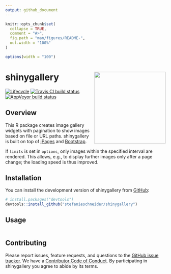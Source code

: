```yaml
---
output: github_document
---
```


<!-- README.md is generated from README.Rmd. Please edit that file -->

```r
knitr::opts_chunk$set(
  collapse = TRUE,
  comment = "#>",
  fig.path = "man/figures/README-",
  out.width = "100%"
)

options(width = "100")
```

# shinygallery <img src="man/figures/example.png" align="right" width="225" />

[![Lifecycle](https://img.shields.io/badge/lifecycle-experimental-orange.svg)](https://www.tidyverse.org/lifecycle/#experimental)
[![Travis CI build status](https://travis-ci.org/stefanieschneider/shinygallery.svg?branch=master)](https://travis-ci.org/stefanieschneider/shinygallery)
[![AppVeyor build status](https://ci.appveyor.com/api/projects/status/github/stefanieschneider/shinygallery?branch=master&svg=true)](https://ci.appveyor.com/project/stefanieschneider/shinygallery)

## Overview

This R package creates image gallery widgets with pagination to show images based on file or URL paths. shinygallery is built on top of [jPages](https://github.com/luis-almeida/jPages) and [Bootstrap](https://getbootstrap.com/).

If `limits` is set in `options`, only images within the specified interval are rendered. This allows, e.g., to display further images only after a page change; the loading speed is thus improved.

## Installation

You can install the development version of shinygallery from [GitHub](https://github.com/stefanieschneider/shinygallery):

``` r
# install.packages("devtools")
devtools::install_github("stefanieschneider/shinygallery")
```

## Usage

```r
```

## Contributing

Please report issues, feature requests, and questions to the [GitHub issue tracker](https://github.com/stefanieschneider/shinygallery/issues). We have a [Contributor Code of Conduct](https://github.com/stefanieschneider/shinygallery/blob/master/CODE_OF_CONDUCT.md). By participating in shinygallery you agree to abide by its terms.
